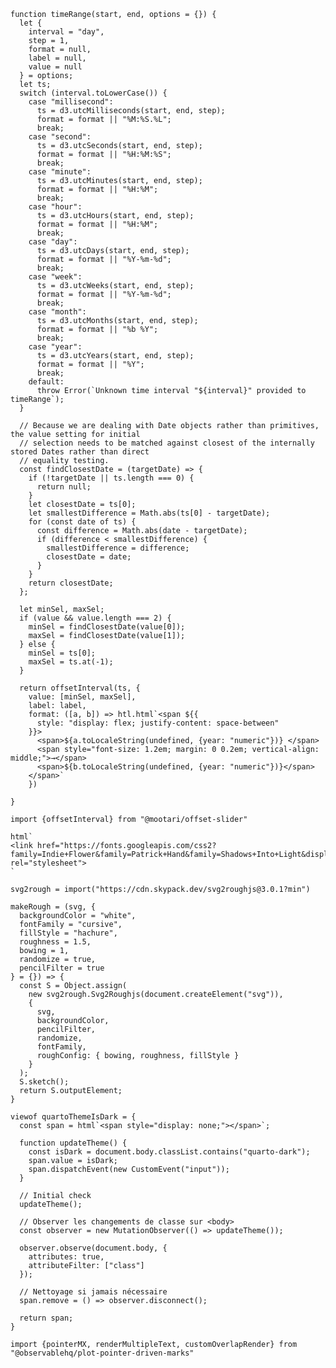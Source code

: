 ```ojs
function timeRange(start, end, options = {}) {
  let {
    interval = "day",
    step = 1,
    format = null,
    label = null,
    value = null
  } = options;
  let ts;
  switch (interval.toLowerCase()) {
    case "millisecond":
      ts = d3.utcMilliseconds(start, end, step);
      format = format || "%M:%S.%L";
      break;
    case "second":
      ts = d3.utcSeconds(start, end, step);
      format = format || "%H:%M:%S";
      break;
    case "minute":
      ts = d3.utcMinutes(start, end, step);
      format = format || "%H:%M";
      break;
    case "hour":
      ts = d3.utcHours(start, end, step);
      format = format || "%H:%M";
      break;
    case "day":
      ts = d3.utcDays(start, end, step);
      format = format || "%Y-%m-%d";
      break;
    case "week":
      ts = d3.utcWeeks(start, end, step);
      format = format || "%Y-%m-%d";
      break;
    case "month":
      ts = d3.utcMonths(start, end, step);
      format = format || "%b %Y";
      break;
    case "year":
      ts = d3.utcYears(start, end, step);
      format = format || "%Y";
      break;
    default:
      throw Error(`Unknown time interval "${interval}" provided to timeRange`);
  }

  // Because we are dealing with Date objects rather than primitives, the value setting for initial
  // selection needs to be matched against closest of the internally stored Dates rather than direct
  // equality testing.
  const findClosestDate = (targetDate) => {
    if (!targetDate || ts.length === 0) {
      return null;
    }
    let closestDate = ts[0];
    let smallestDifference = Math.abs(ts[0] - targetDate);
    for (const date of ts) {
      const difference = Math.abs(date - targetDate);
      if (difference < smallestDifference) {
        smallestDifference = difference;
        closestDate = date;
      }
    }
    return closestDate;
  };

  let minSel, maxSel;
  if (value && value.length === 2) {
    minSel = findClosestDate(value[0]);
    maxSel = findClosestDate(value[1]);
  } else {
    minSel = ts[0];
    maxSel = ts.at(-1);
  }

  return offsetInterval(ts, {
    value: [minSel, maxSel],
    label: label,
    format: ([a, b]) => htl.html`<span ${{
      style: "display: flex; justify-content: space-between"
    }}>
      <span>${a.toLocaleString(undefined, {year: "numeric"})} </span>
      <span style="font-size: 1.2em; margin: 0 0.2em; vertical-align: middle;">→</span>
      <span>${b.toLocaleString(undefined, {year: "numeric"})}</span>
    </span>`
    })

}
```

```ojs
import {offsetInterval} from "@mootari/offset-slider"
```


```ojs
html`
<link href="https://fonts.googleapis.com/css2?family=Indie+Flower&family=Patrick+Hand&family=Shadows+Into+Light&display=swap" rel="stylesheet">
`
```

```ojs
svg2rough = import("https://cdn.skypack.dev/svg2roughjs@3.0.1?min")
```

```ojs
makeRough = (svg, {
  backgroundColor = "white",
  fontFamily = "cursive",
  fillStyle = "hachure",
  roughness = 1.5,
  bowing = 1,
  randomize = true,
  pencilFilter = true
} = {}) => {
  const S = Object.assign(
    new svg2rough.Svg2Roughjs(document.createElement("svg")),
    {
      svg,
      backgroundColor,
      pencilFilter,
      randomize,
      fontFamily,
      roughConfig: { bowing, roughness, fillStyle }
    }
  );
  S.sketch();
  return S.outputElement;
}
```


```ojs
viewof quartoThemeIsDark = {
  const span = html`<span style="display: none;"></span>`;

  function updateTheme() {
    const isDark = document.body.classList.contains("quarto-dark");
    span.value = isDark;
    span.dispatchEvent(new CustomEvent("input"));
  }

  // Initial check
  updateTheme();

  // Observer les changements de classe sur <body>
  const observer = new MutationObserver(() => updateTheme());

  observer.observe(document.body, {
    attributes: true,
    attributeFilter: ["class"]
  });

  // Nettoyage si jamais nécessaire
  span.remove = () => observer.disconnect();

  return span;
}

```


<!-----------
Comme je trouve la manière dont le _New York Times_ gère l'interactivité de ses figures extrêmement bien pensée, j'ai essayé de reprendre leur logique avec le texte s'affichant en fonction du pointeur. J'ai trouvé sur [ce _notebook_](https://observablehq.com/@observablehq/plot-pointer-driven-marks) une reproduction de cette technique que j'ai adaptée à mes besoins.
------------->

```ojs
import {pointerMX, renderMultipleText, customOverlapRender} from "@observablehq/plot-pointer-driven-marks"
```